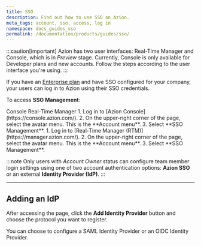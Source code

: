 ```yaml
---
title: SSO
description: Find out how to use SSO on Azion.
meta_tags: account, sso, access, log in
namespace: docs_guides_sso
permalink: /documentation/products/guides/sso/
---
```



:::caution[important]
Azion has two user interfaces: Real-Time Manager and Console, which is in *Preview* stage. Currently, Console is only available for Developer plans and new accounts. Follow the steps according to the user interface you're using.
:::

If you have an [Enterprise plan](https://www.azion.com/en/professional-services/) and have SSO configured for your company, your users can log in to Azion using their SSO credentials.

To access **SSO Management**:

<Tabs client:visible>
    <Fragment slot="tab.console">Console</Fragment>
    <Fragment slot="tab.rtm">Real-Time Manager</Fragment>

<Fragment slot="panel.console">
1. Log in to [Azion Console](https://console.azion.com/).
2. On the upper-right corner of the page, select the avatar menu. This is the **Account menu**.
3. Select **SSO Management**.
</Fragment>

<Fragment slot="panel.rtm">
1. Log in to [Real-Time Manager (RTM)](https://manager.azion.com/).
2. On the upper-right corner of the page, select the avatar menu. This is the **Account menu**.
3. Select **SSO Management**.
</Fragment>

</Tabs>

:::note
Only users with *Account Owner* status can configure team member login settings using one of two account authentication options: **Azion SSO** or an external **Identity Provider (IdP)**.
:::

---

## Adding an IdP

After accessing the page, click the **Add Identity Provider** button and choose the protocol you want to register.

You can choose to configure a SAML Identity Provider or an OIDC Identity Provider.

<LinkButton link="/en/documentation/products/guides/#accounts" label="Identity Providers guides" outlined />